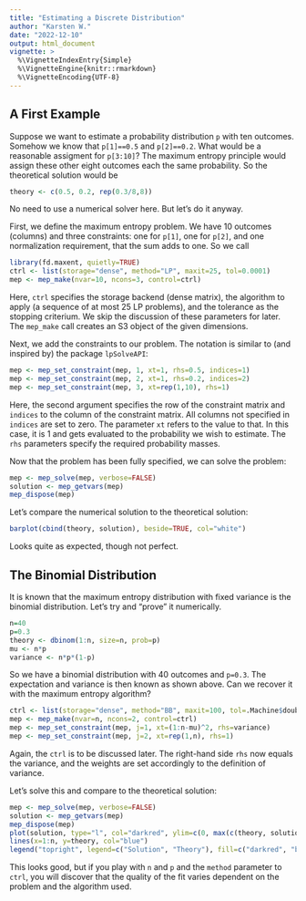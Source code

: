 ```yaml
---
title: "Estimating a Discrete Distribution"
author: "Karsten W."
date: "2022-12-10"
output: html_document
vignette: >
  %\VignetteIndexEntry{Simple}
  %\VignetteEngine{knitr::rmarkdown}
  %\VignetteEncoding{UTF-8}
---
```


## A First Example

Suppose we want to estimate a probability distribution `p` with ten outcomes.
Somehow we know that `p[1]==0.5` and `p[2]==0.2`. What would be a reasonable
assigment for `p[3:10]`? The maximum entropy principle would assign these other
eight outcomes each the same probability. So the theoretical solution would be

```r
theory <- c(0.5, 0.2, rep(0.3/8,8))
```

No need to use a numerical solver here. But let's do it anyway.

First, we define the maximum entropy problem. We have 10 outcomes (columns) and
three constraints: one for `p[1]`, one for `p[2]`, and one normalization requirement,
that the sum adds to one. So we call

```r
library(fd.maxent, quietly=TRUE)
ctrl <- list(storage="dense", method="LP", maxit=25, tol=0.0001)
mep <- mep_make(nvar=10, ncons=3, control=ctrl)
```

Here, `ctrl` specifies the storage backend (dense matrix), the algorithm to apply (a sequence of at most 25 LP problems), and the tolerance as the stopping criterium. We skip the discussion of these parameters for later. The `mep_make` call creates an S3 object of the given dimensions.

Next, we add the constraints to our problem. The notation is similar to (and inspired by) the package `lpSolveAPI`:

```r
mep <- mep_set_constraint(mep, 1, xt=1, rhs=0.5, indices=1)
mep <- mep_set_constraint(mep, 2, xt=1, rhs=0.2, indices=2)
mep <- mep_set_constraint(mep, 3, xt=rep(1,10), rhs=1)
``` 

Here, the second argument specifies the row of the constraint matrix and `indices` to the column of the constraint matrix. All columns not specified in `indices` are set to zero. The parameter `xt` refers to the value to that. In this case, it is 1 and gets evaluated to
the probability we wish to estimate. The `rhs` parameters specify the required probability masses.

Now that the problem has been fully specified, we can solve the problem:

```r
mep <- mep_solve(mep, verbose=FALSE)
solution <- mep_getvars(mep)
mep_dispose(mep)
``` 

Let's compare the numerical solution to the theoretical solution:

```r
barplot(cbind(theory, solution), beside=TRUE, col="white")
``` 

Looks quite as expected, though not perfect.


## The Binomial Distribution

It is known that the maximum entropy distribution with fixed variance is the binomial distribution. Let's try and "prove" it numerically.

```r
n=40
p=0.3
theory <- dbinom(1:n, size=n, prob=p)
mu <- n*p
variance <- n*p*(1-p)
``` 

So we have a binomial distribution with 40 outcomes and `p=0.3`. The expectation and variance is then known as shown above. Can we recover it with the maximum entropy algorithm?

```r
ctrl <- list(storage="dense", method="BB", maxit=100, tol=.Machine$double.eps^0.25)
mep <- mep_make(nvar=n, ncons=2, control=ctrl)
mep <- mep_set_constraint(mep, j=1, xt=(1:n-mu)^2, rhs=variance)
mep <- mep_set_constraint(mep, j=2, xt=rep(1,n), rhs=1)
``` 

Again, the `ctrl` is to be discussed later.
The right-hand side `rhs` now equals the variance, and the weights are set accordingly to the definition of variance.

Let's solve this and compare to the theoretical solution:

```r
mep <- mep_solve(mep, verbose=FALSE)
solution <- mep_getvars(mep)
mep_dispose(mep)
plot(solution, type="l", col="darkred", ylim=c(0, max(c(theory, solution))*1.1))
lines(x=1:n, y=theory, col="blue")
legend("topright", legend=c("Solution", "Theory"), fill=c("darkred", "blue"), border="white", bty="n")
``` 
	
This looks good, but if you play with `n` and `p` and the `method` parameter to `ctrl`, you will discover that the quality of the fit varies dependent on the problem and the algorithm used.
